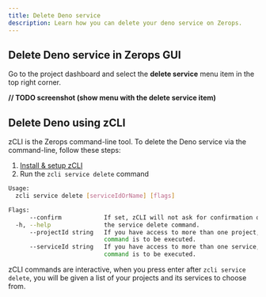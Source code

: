 ```yaml
---
title: Delete Deno service
description: Learn how you can delete your deno service on Zerops.
---
```


## Delete Deno service in Zerops GUI

Go to the project dashboard and select the **delete service** menu item in the top right corner.

**// TODO screenshot (show menu with the delete service item)**

## Delete Deno using zCLI

zCLI is the Zerops command-line tool. To delete the Deno service via the command-line, follow these steps:

1. [Install & setup zCLI](/references/cli)
2. Run the `zcli service delete` command

```sh
Usage:
  zcli service delete [serviceIdOrName] [flags]

Flags:
      --confirm            If set, zCLI will not ask for confirmation of destructive operations.
  -h, --help               the service delete command.
      --projectId string   If you have access to more than one project, you must specify the project ID for which the
                           command is to be executed.
      --serviceId string   If you have access to more than one service, you must specify the service ID for which the
                           command is to be executed.
```

zCLI commands are interactive, when you press enter after `zcli service delete`, you will be given a list of your projects and its services to choose from.
